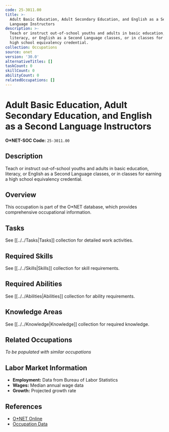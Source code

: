 ```yaml
---
code: 25-3011.00
title: >-
  Adult Basic Education, Adult Secondary Education, and English as a Second
  Language Instructors
description: >-
  Teach or instruct out-of-school youths and adults in basic education,
  literacy, or English as a Second Language classes, or in classes for earning a
  high school equivalency credential.
collection: Occupations
source: onet
version: '30.0'
alternativeTitles: []
taskCount: 0
skillCount: 0
abilityCount: 0
relatedOccupations: []
---
```

# Adult Basic Education, Adult Secondary Education, and English as a Second Language Instructors

**O*NET-SOC Code:** `25-3011.00`

## Description

Teach or instruct out-of-school youths and adults in basic education, literacy, or English as a Second Language classes, or in classes for earning a high school equivalency credential.

## Overview

This occupation is part of the O*NET database, which provides comprehensive occupational information.

## Tasks

See [[../../Tasks|Tasks]] collection for detailed work activities.

## Required Skills

See [[../../Skills|Skills]] collection for skill requirements.

## Required Abilities

See [[../../Abilities|Abilities]] collection for ability requirements.

## Knowledge Areas

See [[../../Knowledge|Knowledge]] collection for required knowledge.

## Related Occupations

*To be populated with similar occupations*

## Labor Market Information

- **Employment:** Data from Bureau of Labor Statistics
- **Wages:** Median annual wage data
- **Growth:** Projected growth rate

## References

- [O*NET Online](https://www.onetonline.org/link/summary/25-3011.00)
- [Occupation Data](https://www.onetcenter.org/)

